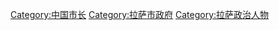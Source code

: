 [[Category:中国市长|Category:中国市长]]
[[Category:拉萨市政府|Category:拉萨市政府]]
[[Category:拉萨政治人物|Category:拉萨政治人物]]